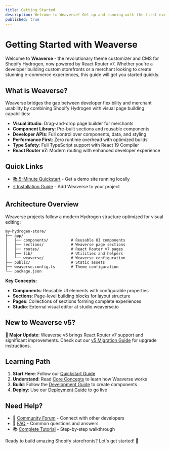 ```yaml
---
title: Getting Started
description: Welcome to Weaverse! Get up and running with the first-ever Theme Customizer & CMS for Shopify Hydrogen in minutes.
published: true
---
```


# Getting Started with Weaverse

Welcome to **Weaverse** - the revolutionary theme customizer and CMS for Shopify Hydrogen, now powered by React Router v7. Whether you're a developer building custom storefronts or a merchant looking to create stunning e-commerce experiences, this guide will get you started quickly.

## What is Weaverse?

Weaverse bridges the gap between developer flexibility and merchant usability by combining Shopify Hydrogen with visual page building capabilities:

- **Visual Studio**: Drag-and-drop page builder for merchants
- **Component Library**: Pre-built sections and reusable components
- **Developer APIs**: Full control over components, data, and styling
- **Performance First**: Zero runtime overhead with optimized builds
- **Type Safety**: Full TypeScript support with React 19 Compiler
- **React Router v7**: Modern routing with enhanced developer experience

## Quick Links

- [📚 5-Minute Quickstart](getting-started/quickstart) - Get a demo site running locally
- [⚡ Installation Guide](getting-started/installation) - Add Weaverse to your project

## Architecture Overview

Weaverse projects follow a modern Hydrogen structure optimized for visual editing:

```
my-hydrogen-store/
├── app/
│   ├── components/          # Reusable UI components
│   ├── sections/            # Weaverse page sections  
│   ├── routes/              # React Router v7 pages
│   ├── lib/                 # Utilities and helpers
│   └── weaverse/            # Weaverse configuration
├── public/                  # Static assets
├── weaverse.config.ts       # Theme configuration
└── package.json
```

**Key Concepts:**
- **Components**: Reusable UI elements with configurable properties
- **Sections**: Page-level building blocks for layout structure  
- **Pages**: Collections of sections forming complete experiences
- **Studio**: External visual editor at studio.weaverse.io

## New to Weaverse v5?

**🚀 Major Update**: Weaverse v5 brings React Router v7 support and significant improvements. Check out our [v5 Migration Guide](/migration-advanced/v5-migration) for upgrade instructions.

## Learning Path

1. **Start Here**: Follow our [Quickstart Guide](getting-started/quickstart)
2. **Understand**: Read [Core Concepts](core-concepts) to learn how Weaverse works
3. **Build**: Follow the [Development Guide](/development-guide/index) to create components
4. **Deploy**: Use our [Deployment Guide](deployment) to go live

## Need Help?

- 💬 [Community Forum](/community/community) - Connect with other developers
- 📖 [FAQ](resources/faq) - Common questions and answers
- 📚 [Complete Tutorial](resources/tutorial) - Step-by-step walkthrough

Ready to build amazing Shopify storefronts? Let's get started! 🚀